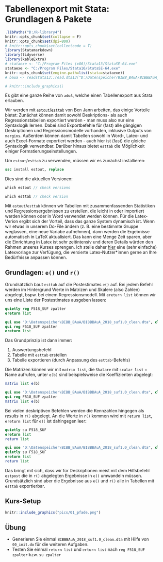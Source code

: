 # Tabellenexport mit Stata: Grundlagen & Pakete {#base} 

```r
.libPaths("D:/R-library4")
knitr::opts_chunk$set(collapse = F)
knitr::opts_chunk$set(dpi=800)
# knitr::opts_chunk$set(collectcode = T)
library(Statamarkdown)
library(tidyverse)
library(kableExtra)
# stataexe <- "C:/Program Files (x86)/Stata13/StataSE-64.exe"
stataexe <- "C:/Program Files/Stata16/StataSE-64.exe"
knitr::opts_chunk$set(engine.path=list(stata=stataexe))
# baua <- readstata13::read.dta13("D:/Datenspeicher/BIBB_BAuA/BIBBBAuA_2018_suf1.0.dta",convert.factors = F)
```

```r
# knitr::include_graphics()
```


Es gibt eine ganze Reihe von `ado`s, welche einen Tabellenexport aus Stata erlauben.


Wir werden mit [`estout`/`esttab`](http://repec.sowi.unibe.ch/stata/estout/) von Ben Jann arbeiten, das einige Vorteile bietet:
Zunächst können damit sowohl Deskriptions- als auch Regressionstabellen exportiert werden - man muss also nur eine Syntaxlogik lernen.
Dabei sind Exportbefehle für (fast) alle gängigen Deskriptionen und Regressionsmodelle vorhanden, inklusive Outputs von `margins`.
Außerdem können damit Tabellen sowohl in Word-, Latex- und auch Excel-Formate exportiert werden - auch hier ist (fast) die gleiche Syntaxlogik verwendbar.
Darüber hinaus bietet `esttab` die Möglichkeit einiger Formatierungseinstellungen.

Um `estout`/`esttab` zu verwenden, müssen wir es zunächst installieren:
```stata
ssc install estout, replace
```
Dies sind die aktuellen Versionen:
```stata
which estout // check versions
```

```stata
which esttab // check version
```

Mit `estout`/`esttab` können wir Tabellen mit zusammenfassenden Statistiken und Regressionsergebnissen zu erstellen, die leicht in \LaTeX oder importiert werden können oder in Word verwendet werden können.
Für die Latex-Verion ergibt sich der Vorteil, dass das ganze System dynamisch ist. 
Wenn wir etwas in unserem Do-File ändern (z. B. eine bestimmte Gruppe weglassen, eine neue Variabe aufnehmen), dann werden die Ergebnisse automatisch in LaTeX aktualisiert. 
Das kann eine Menge Zeit sparen, aber die Einrichtung in Latex ist sehr zeitintensiv und deren Details würden den Rahmen unseres Kurses sprengen.
Ich stelle daher [hier](https://www.overleaf.com/read/cfjbtghnxrcn) eine (sehr einfache) Latexvorlage zur Verfügung, die versierte Latex-Nutzer*innen gerne an Ihre Bedürfnisse anpassen können.
<!-- https://www.overleaf.com/read/zgnvgxdzzptg -->

## Grundlagen: `e()` und `r()`

Grundsätzlich baut `esttab` auf die Postestimates `e()` auf.
Bei jedem Befehl werden im Hintergrund Werte in Matrizen und Skalere (also Zahlen) abgelegt, bspw. bei einem Regressionsmodell. Mit `ereturn list` können wir uns eine Liste der Postestimates ausgeben lassen:
```stata
quietly reg F518_SUF zpalter
ereturn list
```

```stata
qui use "D:\Datenspeicher\BIBB_BAuA/BIBBBAuA_2018_suf1.0_clean.dta", clear
qui reg F518_SUF zpalter
ereturn list
```

Das Grundprinzip ist dann immer:

(@) Auswertungsbefehl
(@) Tabelle mit `esttab` erstellen
(@) Tabelle exportieren (durch Anpassung des `esttab`-Befehls)


Die Matrizen können wir mit `matrix list`, die `Skalare` mit `scalar list` + Name aufrufen, unter `e(b)` sind beispielsweise die Koeffizienten abgelegt:
```stata
matrix list e(b)
```

```stata
qui use "D:\Datenspeicher\BIBB_BAuA/BIBBBAuA_2018_suf1.0_clean.dta", clear
qui reg F518_SUF zpalter
matrix list e(b)
```

Bei vielen deskriptiven Befehlen werden die Kennzahlen hingegen als *results* in `r()` abgelegt. 
An die Werte in `r()` kommen wird mit `return list`, `ereturn list` für `e()` ist dahingegen leer:
```stata
quietly su F518_SUF
ereturn list
return list
```

```stata
qui use "D:\Datenspeicher\BIBB_BAuA/BIBBBAuA_2018_suf1.0_clean.dta", clear
quietly su F518_SUF
ereturn list
return list
```

Das bringt mit sich, dass wir für Deskriptionen meist mit dem Hilfsbefehl `estpost` die in `r()` abgelegten Ergebnisse in `e()` umwandeln müssen.
Grundsätzlich sind aber die Ergebnisse aus `e()` und `r()` alle in Tabellen mit `esttab` exportierbar.


## Kurs-Setup

```r
knitr::include_graphics("pics/01_pfade.png")
```


## Übung {#init}

+ Generieren Sie einmal `BIBBBAuA_2018_suf1.0_clean.dta` mit Hilfe von `00_init.do` für die weiteren Aufgaben.
+ Testen Sie einmal `return list` und `erturn list` nach `reg F518_SUF zpalter` bzw.  `su zpalter`

